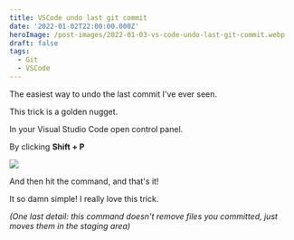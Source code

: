 ```yaml
---
title: VSCode undo last git commit
date: '2022-01-02T22:00:00.000Z'
heroImage: /post-images/2022-01-03-vs-code-undo-last-git-commit.webp
draft: false
tags:
  - Git
  - VSCode
---
```


The easiest way to undo the last commit I've ever seen.

This trick is a golden nugget.

In your Visual Studio Code open control panel.

By clicking **Shift + P**

![](/post-images/2022-01-image.webp)

And then hit the command, and that's it!

It so damn simple! I really love this trick.

_(One last detail: this command doesn't remove files you committed, just moves them in the staging area)_
